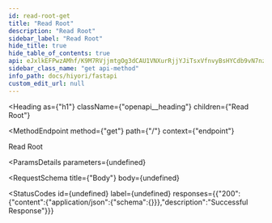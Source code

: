 ```yaml
---
id: read-root-get
title: "Read Root"
description: "Read Root"
sidebar_label: "Read Root"
hide_title: true
hide_table_of_contents: true
api: eJxlkEFPwzAMhf/K9M7RVjjmtgOg3dCAU1VNXurRjjYJiTsxVfnvyBsHYCdb9vN7nzwjRE4kffCbFhaJqd2lEGS3e2eBQeIcg8+cYWfcV5UWF7ywF20pxqF3l/vVMQevs+w6Hgl2LqUYtJxd6qMqYPEyOcc5H6Zhsf1xxq1qy9QutiEowMjSBUW78kSSDhYrGPT+EDRPehkYFo+UZf28gcGJU746Vcu7ZYViEEOWkS58nkb+F/InfoacoyqEv2QVB+q9Okxp0N0VoAYagy5k0X6e95T5LQ2l6Phz4nSGrRuDE6We9opXN8WgY2o5wdYzPvgMi7VzHJXgRMOkmTcPLc2vHzw9vKKUb7q2k0A=
sidebar_class_name: "get api-method"
info_path: docs/hiyori/fastapi
custom_edit_url: null
---
```



<Heading
  as={"h1"}
  className={"openapi__heading"}
  children={"Read Root"}
>
</Heading>

<MethodEndpoint
  method={"get"}
  path={"/"}
  context={"endpoint"}
>
  
</MethodEndpoint>



Read Root

<ParamsDetails
  parameters={undefined}
>
  
</ParamsDetails>

<RequestSchema
  title={"Body"}
  body={undefined}
>
  
</RequestSchema>

<StatusCodes
  id={undefined}
  label={undefined}
  responses={{"200":{"content":{"application/json":{"schema":{}}},"description":"Successful Response"}}}
>
  
</StatusCodes>


      